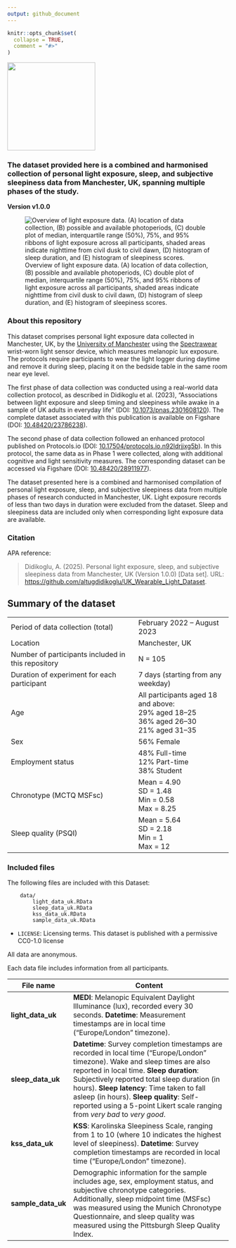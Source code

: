 ```yaml
---
output: github_document
---
```


<!-- README.md is generated from README.Rmd. Please edit that file -->

```r
knitr::opts_chunk$set(
  collapse = TRUE,
  comment = "#>"
)
```

<img src="images/logo_UoM.png" width="200"/>

### The dataset provided here is a combined and harmonised collection of personal light exposure, sleep, and subjective sleepiness data from Manchester, UK, spanning multiple phases of the study.

**Version v1.0.0**

![Overview of light exposure data. (A) location of data collection, (B) possible and available photoperiods, (C) double plot of median, interquartile range (50%), 75%, and 95% ribbons of light exposure across all participants, shaded areas indicate nighttime from civil dusk to civil dawn, (D) histogram of sleep duration, and (E) histogram of sleepiness scores.](output/figures/Figure_1.png)

### About this repository

This dataset comprises personal light exposure data collected in Manchester, UK, by the [University of Manchester](https://www.manchester.ac.uk/) using the [Spectrawear](https://ieeexplore.ieee.org/document/10401974) wrist-worn light sensor device, which measures melanopic lux exposure. The protocols require participants to wear the light logger during daytime and remove it during sleep, placing it on the bedside table in the same room near eye level.

The first phase of data collection was conducted using a real-world data collection protocol, as described in Didikoglu et al. (2023), "Associations between light exposure and sleep timing and sleepiness while awake in a sample of UK adults in everyday life" (DOI: [10.1073/pnas.2301608120](https://www.pnas.org/doi/10.1073/pnas.2301608120)). The complete dataset associated with this publication is available on Figshare (DOI: [10.48420/23786238](https://doi.org/10.48420/23786238)).

The second phase of data collection followed an enhanced protocol published on Protocols.io (DOI: [10.17504/protocols.io.n92ldrjjxg5b](https://dx.doi.org/10.17504/protocols.io.n92ldrjjxg5b/v1)). In this protocol, the same data as in Phase 1 were collected, along with additional cognitive and light sensitivity measures. The corresponding dataset can be accessed via Figshare (DOI: [10.48420/28911977](https://doi.org/10.48420/28911977)).

The dataset presented here is a combined and harmonised compilation of personal light exposure, sleep, and subjective sleepiness data from multiple phases of research conducted in Manchester, UK. Light exposure records of less than two days in duration were excluded from the dataset. Sleep and sleepiness data are included only when corresponding light exposure data are available.

### Citation

APA reference:

> Didikoglu, A. (2025). Personal light exposure, sleep, and subjective sleepiness data from Manchester, UK (Version 1.0.0) [Data set]. URL: <https://github.com/altugdidikoglu/UK_Wearable_Light_Dataset>.

## Summary of the dataset

+----------------------------------------------------+--------------------------------------+
| Period of data collection (total)                  | February 2022 – August 2023          |
+----------------------------------------------------+--------------------------------------+
| Location                                           | Manchester, UK                       |
+----------------------------------------------------+--------------------------------------+
| Number of participants included in this repository | N = 105                              |
+----------------------------------------------------+--------------------------------------+
| Duration of experiment for each participant        | 7 days (starting from any weekday)   |
+----------------------------------------------------+--------------------------------------+
| Age                                                | All participants aged 18 and above:\ |
|                                                    | 29% aged 18–25\                      |
|                                                    | 36% aged 26–30\                      |
|                                                    | 21% aged 31–35                       |
+----------------------------------------------------+--------------------------------------+
| Sex                                                | 56% Female                           |
+----------------------------------------------------+--------------------------------------+
| Employment status                                  | 48% Full-time\                       |
|                                                    | 12% Part-time\                       |
|                                                    | 38% Student                          |
+----------------------------------------------------+--------------------------------------+
| Chronotype (MCTQ MSFsc)                            | Mean = 4.90\                         |
|                                                    | SD = 1.48\                           |
|                                                    | Min = 0.58\                          |
|                                                    | Max = 8.25                           |
+----------------------------------------------------+--------------------------------------+
| Sleep quality (PSQI)                               | Mean = 5.64\                         |
|                                                    | SD = 2.18\                           |
|                                                    | Min = 1\                             |
|                                                    | Max = 12                             |
+----------------------------------------------------+--------------------------------------+

### Included files

The following files are included with this Dataset:

```         
    data/
        light_data_uk.RData
        sleep_data_uk.RData
        kss_data_uk.RData
        sample_data_uk.RData
```

-   `LICENSE`: Licensing terms. This dataset is published with a permissive CC0-1.0 license

All data are anonymous.

Each data file includes information from all participants.

+--------------------+---------------------------------------------------------------------------------------------------------------------------------------------------------------------------------------------------------------------------------------------------------------------------------------------------------------------------------------------------------------------------------------------------+
| File name          | Content                                                                                                                                                                                                                                                                                                                                                                                           |
+====================+===================================================================================================================================================================================================================================================================================================================================================================================================+
| **light_data_uk**  | **MEDI**: Melanopic Equivalent Daylight Illuminance (lux), recorded every 30 seconds. **Datetime**: Measurement timestamps are in local time ("Europe/London" timezone).                                                                                                                                                                                                                          |
+--------------------+---------------------------------------------------------------------------------------------------------------------------------------------------------------------------------------------------------------------------------------------------------------------------------------------------------------------------------------------------------------------------------------------------+
| **sleep_data_uk**  | **Datetime**: Survey completion timestamps are recorded in local time ("Europe/London" timezone). Wake and sleep times are also reported in local time. **Sleep duration**: Subjectively reported total sleep duration (in hours). **Sleep latency**: Time taken to fall asleep (in hours). **Sleep quality**: Self-reported using a 5-point Likert scale ranging from *very bad* to *very good*. |
+--------------------+---------------------------------------------------------------------------------------------------------------------------------------------------------------------------------------------------------------------------------------------------------------------------------------------------------------------------------------------------------------------------------------------------+
| **kss_data_uk**    | **KSS**: Karolinska Sleepiness Scale, ranging from 1 to 10 (where 10 indicates the highest level of sleepiness). **Datetime**: Survey completion timestamps are recorded in local time ("Europe/London" timezone).                                                                                                                                                                                |
+--------------------+---------------------------------------------------------------------------------------------------------------------------------------------------------------------------------------------------------------------------------------------------------------------------------------------------------------------------------------------------------------------------------------------------+
| **sample_data_uk** | Demographic information for the sample includes age, sex, employment status, and subjective chronotype categories. Additionally, sleep midpoint time (MSFsc) was measured using the Munich Chronotype Questionnaire, and sleep quality was measured using the Pittsburgh Sleep Quality Index.                                                                                                     |
+--------------------+---------------------------------------------------------------------------------------------------------------------------------------------------------------------------------------------------------------------------------------------------------------------------------------------------------------------------------------------------------------------------------------------------+
